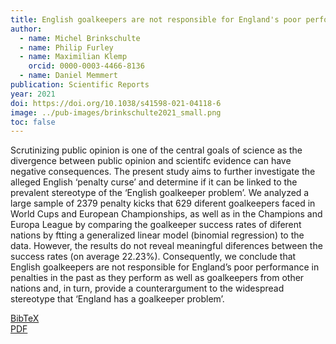 ```yaml
---
title: English goalkeepers are not responsible for England's poor performance in penalty shootouts in the past
author:
  - name: Michel Brinkschulte
  - name: Philip Furley
  - name: Maximilian Klemp
    orcid: 0000-0003-4466-8136
  - name: Daniel Memmert
publication: Scientific Reports
year: 2021
doi: https://doi.org/10.1038/s41598-021-04118-6
image: ../pub-images/brinkschulte2021_small.png
toc: false
---
```


Scrutinizing public opinion is one of the central goals of science as the divergence between public opinion and scientifc evidence can have negative consequences. The present study aims to further investigate the alleged English ‘penalty curse’ and determine if it can be linked to the prevalent stereotype of the ‘English goalkeeper problem’. We analyzed a large sample of 2379 penalty kicks that 629 diferent goalkeepers faced in World Cups and European Championships, as well as in the Champions and Europa League by comparing the goalkeeper success rates of diferent nations by ftting a generalized linear model (binomial regression) to the data. However, the results do not reveal meaningful diferences between the success rates (on average 22.23%). Consequently, we conclude that English goalkeepers are not responsible for England’s poor performance in penalties in the past as they perform as well as goalkeepers from other nations and, in turn, provide a counterargument to the widespread stereotype that ‘England has a goalkeeper problem’.

[BibTeX](download/brinkschulte2021.bib)  
[PDF](download/brinkschulte2021.pdf)